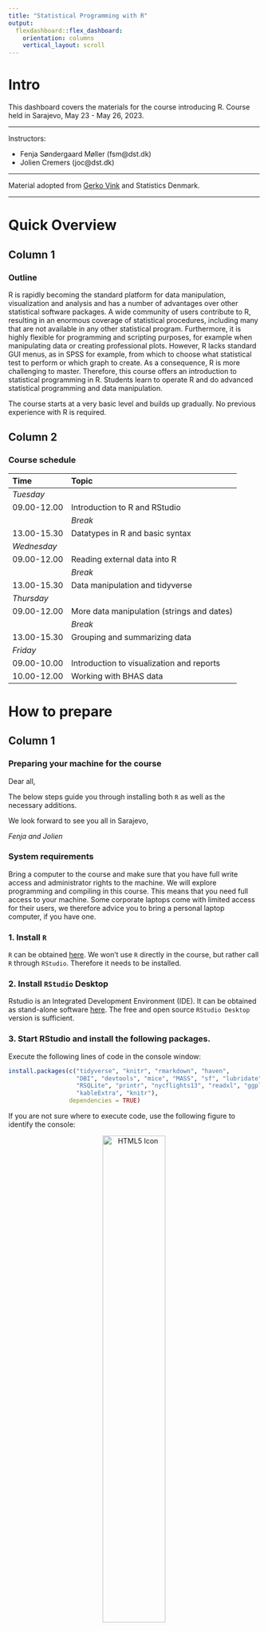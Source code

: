 ---
title: "Statistical Programming with R"
output: 
  flexdashboard::flex_dashboard:
    orientation: columns
    vertical_layout: scroll
---

# Intro {.sidebar}

This dashboard covers the materials for the course introducing R. Course held in Sarajevo, May 23 - May 26, 2023.

---

Instructors: 

 - Fenja Søndergaard Møller (fsm@dst.dk)
 - Jolien Cremers (joc@dst.dk)


---

Material adopted from [Gerko Vink](https://github.com/gerkovink/R) and Statistics Denmark.


---
# Quick Overview

## Column 1

### Outline
R is rapidly becoming the standard platform for data manipulation, visualization and analysis and has a number of advantages over other statistical software packages. A wide community of users contribute to R, resulting in an enormous coverage of statistical procedures, including many that are not available in any other statistical program. Furthermore, it is highly flexible for programming and scripting purposes, for example when manipulating data or creating professional plots. However, R lacks standard GUI menus, as in SPSS for example, from which to choose what statistical test to perform or which graph to create. As a consequence, R is more challenging to master. Therefore, this course offers an introduction to statistical programming in R. Students learn to operate R and do advanced statistical programming and data manipulation. 


The course starts at a very basic level and builds up gradually. No previous experience with R is required.

## Column 2

### Course schedule 

| Time        | Topic                                           |
|:------------|:------------------------------------------------|
| *Tuesday*   |                                                 |
| 09.00-12.00 | Introduction to R and RStudio                   |
|             | *Break*                                         |
| 13.00-15.30 | Datatypes in R and basic syntax                 |
| *Wednesday* |                                                 |
| 09.00-12.00 | Reading external data into R                    |
|             | *Break*                                         |     
| 13.00-15.30 | Data manipulation and tidyverse                 |
| *Thursday*  |                                                 |
| 09.00-12.00 | More data manipulation (strings and dates)      |
|             | *Break*                                         |             
| 13.00-15.30 | Grouping and summarizing data                   |
| *Friday*    |                                                 |
| 09.00-10.00 | Introduction to visualization and reports       |
| 10.00-12.00 | Working with BHAS data                          |



# How to prepare

## Column 1

### Preparing your machine for the course
Dear all, 

The below steps guide you through installing both `R` as well as the necessary additions.

We look forward to see you all in Sarajevo,  

*Fenja and Jolien*

### **System requirements**

Bring a computer to the course and make sure that you have full write access and administrator rights to the machine. We will explore programming and compiling in this course. This means that you need full access to your machine. Some corporate laptops come with limited access for their users, we therefore advice you to bring a personal laptop computer, if you have one. 

### **1. Install `R`**
`R` can be obtained [here](https://cran.r-project.org). We won't use `R` directly in the course, but rather call `R` through `RStudio`. Therefore it needs to be installed. 

### **2. Install `RStudio` Desktop**

Rstudio is an Integrated Development Environment (IDE). It can be obtained as stand-alone software [here](https://www.posit.co/downloads/). The free and open source `RStudio Desktop` version is sufficient.

### **3. Start RStudio and install the following packages. **

Execute the following lines of code in the console window:

```{r eval=FALSE, echo = TRUE}
install.packages(c("tidyverse", "knitr", "rmarkdown", "haven",
                   "DBI", "devtools", "mice", "MASS", "sf", "lubridate", "openxlsx",
                   "RSQLite", "printr", "nycflights13", "readxl", "ggplot2", 
                   "kableExtra", "knitr"), 
                 dependencies = TRUE)
```


If you are not sure where to execute code, use the following figure to identify the console:

<center>
  <img src="console.png" alt="HTML5 Icon" width = 50%>
</center>

Just copy and paste the installation command and press the return key. When asked 

```{r eval = FALSE, echo = TRUE}
Do you want to install from sources the package which needs 
compilation? (Yes/no/cancel)
```

type `Yes` in the console and press the return key. 

# Tuesday 
We adapt the course as we go. To ensure that you work with the latest iteration of the course materials, we advice all course participants to access the materials online.

Lecture presentation and exercises will be made available here. Download the files and put them in their own directory.

- Part A: Introduction
    - [Lecture A](Contents/Material/Part A - Introduction/Lecture_A.html){target="_blank"}
    - [Practical A](Contents/Material/Part A - Introduction/Practical_A_walkthrough.html){target="_blank"}
    - [`notebook.R`](Contents/Material/Part A - Introduction/notebook.R){target="_blank"}
    - [`markdown.Rmd`](Contents/Material/Part A - Introduction/markdown.Rmd){target="_blank"}

- Part B: Datatypes and Syntax
    - [Lecture B](Contents/Material/Part B - How is R organized/Lecture_B.html){target="_blank"}
    - [Practical B](Contents/Material/Part B - How is R organized/Practical_B.html){target="_blank"}
    - [Practical B - With walkthrough](Contents/Material/Part B - How is R organized/Practical_B_Walkthrough.html){target="_blank"}
    - [boys.RData](Contents/Material/Part B - How is R organized/boys.RData){target="_blank"}

All lectures are in `html` format. Practicals are are provided both as naked questions but also with ample explanations and solutions - choose according to your taste!

# Wednesday
We adapt the course as we go. To ensure that you work with the latest iteration of the course materials, we advice all course participants to access the materials online.

Lecture presentation and exercises will be made available here. Download the files and put them in their own directory.

- Part C: Packages and reading external data
    - [Lecture C](Contents/Material/Part C - Reading external data/Lecture_C.html){target="_blank"}
    - [Practical C](Contents/Material/Part C - Reading external data/Practical_C.html){target="_blank"}
    - [Practical C - With walkthrough](Contents/Material/Part C - Reading external data/Practical_C_walkthrough.html){target="_blank"}

- Part D: Data manipulation and tidyverse
    - [Lecture D](Contents/Material/Part D - Data manipulation/Lecture D.html){target="_blank"}
    - [Practical D1](Contents/Material/Part D - Data manipulation/Practical D1.html){target="_blank"}
    - [Practical D2](Contents/Material/Part D - Data manipulation/Practical D2.html){target="_blank"}

All lectures are in `html` format. Practicals are are provided both as naked questions but also with ample explanations and solutions - choose according to your taste!


# Thursday

We adapt the course as we go. To ensure that you work with the latest iteration of the course materials, we advice all course participants to access the materials online.

Lecture presentation and exercises will be made available here. Download the files and put them in their own directory.

- Part E: Strings and dates
    - [Lecture E](Contents/Material/Part E - Strings and dates/Lecture_F.html){target="_blank"}
    - [Practical E1](Contents/Material/Part E - Strings and dates/Practical_F1.html){target="_blank"}
    - [Practical E2](Contents/Material/Part E - Strings and dates/Practical_F2.html){target="_blank"}

- Part F: Summary stats
    - [Lecture F](Contents/Material/Part F - Summary stats/Lecture_E.html){target="_blank"}
    - [Practical F](Contents/Material/Part F - Summary stats/Practical_E.html){target="_blank"}


All lectures are in `html` format. Practicals are are provided both as naked questions but also with ample explanations and solutions - choose according to your taste!

# Friday

We adapt the course as we go. To ensure that you work with the latest iteration of the course materials, we advice all course participants to access the materials online.

Lecture presentation and exercises will be made available here. Download the files and put them in their own directory.

- Part G: Plots and reports
    - [Lecture G](Contents/Material/Part G - Plots and reports/Lecture_G.html){target="_blank"}
    - [Practical G](Contents/Material/Part G - Plots and reports/Practical_G.html){target="_blank"}
    - [Practical G - With walkthrough](Contents/Material/Part G - Plots and reports/Practical_G_walkthrough.html){target="_blank"}
    - [some_data.xlsx](Contents/Material/Part G - Plots and reports/some_data.xlsx){target="_blank"}
    - [example.Rmd](Contents/Material/Part G - Plots and reports/example.Rmd){target="_blank"}

All lectures are in `html` format. Practicals are are provided both as naked questions but also with ample explanations and solutions - choose according to your taste!

# Further studies

## Column 1

### What to do after the course

The following references are currently available for free, either as pdfs or as extensive webpages (written with [RMarkdown](https://rmarkdown.rstudio.com/) and [bookdown](https://bookdown.org/)). They are all very useful and we highly recommend them. 

- [R for Data Science](https://r4ds.had.co.nz): written by Hadley Wickham and Garrett Grolemund this book relies almost exclusively on the [tidyverse](https://www.tidyverse.org/) approach to data analysis. Many highly effective tools will be right at your fingertips after reading this book and working through the many exercises.
- [Advanced R](https://adv-r.hadley.nz/): You want to gain deeper knowledge of R and you wnat to learn from one of the most influential R contributors. This one is for you!
- [Happy Git and GitHub for the useR ](https://happygitwithr.com/index.html): a great introduction to version control using Git and GitHub together with RStudio. Written by Jenny Bryan in a very concise style. Highly recommended!
 - [Rmarkdown](https://bookdown.org/yihui/rmarkdown/): A very thorough look at RMarkdown. No need to read everything, but if there is a subject you struggle with, take a look at the index.
 - [ggplot2 - The book](https://ggplot2-book.org/): The ultimate guide to `ggplot` written by Hadley Wickham who is also the author to the package. It is quite long, but if you want to truely understand it, this is the place to start.